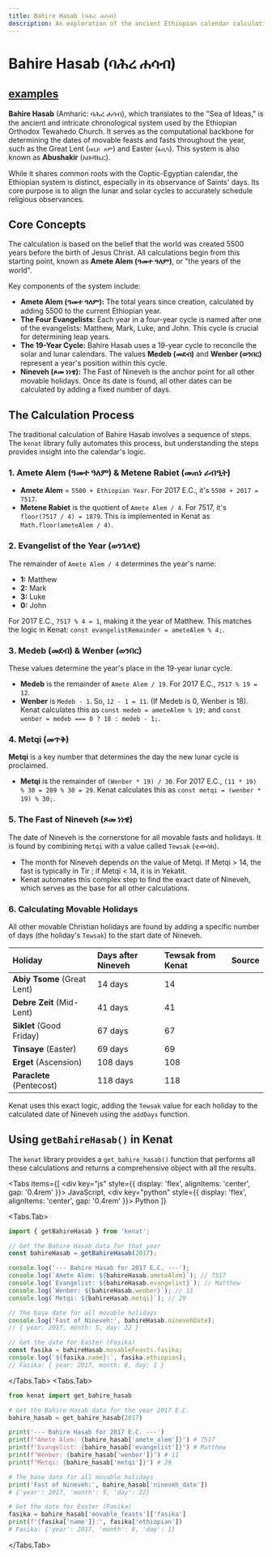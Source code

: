 ```yaml
---
title: Bahire Hasab (ባሕረ ሐሳብ)
description: An exploration of the ancient Ethiopian calendar calculation system, Bahire Hasab, and how Kenat automates it.
---
```



# Bahire Hasab (ባሕረ ሐሳብ)

[examples](/doc/examples/holidayExample)
---

**Bahire Hasab** (Amharic: ባሕረ ሐሳብ), which translates to the "Sea of Ideas," is the ancient and intricate chronological system used by the Ethiopian Orthodox Tewahedo Church. It serves as the computational backbone for determining the dates of movable feasts and fasts throughout the year, such as the Great Lent (`ዐቢይ ጾም`) and Easter (`ፋሲካ`). This system is also known as **Abushakir** (አቡሻኪር).

While it shares common roots with the Coptic-Egyptian calendar, the Ethiopian system is distinct, especially in its observance of Saints' days. Its core purpose is to align the lunar and solar cycles to accurately schedule religious observances.

## Core Concepts

The calculation is based on the belief that the world was created 5500 years before the birth of Jesus Christ. All calculations begin from this starting point, known as **Amete Alem (ዓመተ ዓለም)**, or "the years of the world".

Key components of the system include:

* **Amete Alem (ዓመተ ዓለም):** The total years since creation, calculated by adding 5500 to the current Ethiopian year.
* **The Four Evangelists:** Each year in a four-year cycle is named after one of the evangelists: Matthew, Mark, Luke, and John. This cycle is crucial for determining leap years.
* **The 19-Year Cycle:** Bahire Hasab uses a 19-year cycle to reconcile the solar and lunar calendars. The values **Medeb (መደብ)** and **Wenber (ወንበር)** represent a year's position within this cycle.
* **Nineveh (ጾመ ነነዌ):** The Fast of Nineveh is the anchor point for all other movable holidays. Once its date is found, all other dates can be calculated by adding a fixed number of days.

## The Calculation Process

The traditional calculation of Bahire Hasab involves a sequence of steps. The `kenat` library fully automates this process, but understanding the steps provides insight into the calendar's logic.

### 1. Amete Alem (ዓመተ ዓለም) & Metene Rabiet (መጠነ ራብዒት)

* **Amete Alem** = `5500 + Ethiopian Year`. For 2017 E.C., it's `5500 + 2017 = 7517`.
* **Metene Rabiet** is the quotient of `Amete Alem / 4`. For 7517, it's `floor(7517 / 4) = 1879`. This is implemented in Kenat as `Math.floor(ameteAlem / 4)`.

### 2. Evangelist of the Year (ወንጌላዊ)

The remainder of `Amete Alem / 4` determines the year's name:
* **1:** Matthew
* **2:** Mark
* **3:** Luke
* **0:** John

For 2017 E.C., `7517 % 4 = 1`, making it the year of Matthew. This matches the logic in Kenat: `const evangelistRemainder = ameteAlem % 4;`.

### 3. Medeb (መደብ) & Wenber (ወንበር)

These values determine the year's place in the 19-year lunar cycle.
* **Medeb** is the remainder of `Amete Alem / 19`. For 2017 E.C., `7517 % 19 = 12`.
* **Wenber** is `Medeb - 1`. So, `12 - 1 = 11`. (If Medeb is 0, Wenber is 18).
Kenat calculates this as `const medeb = ameteAlem % 19;`  and `const wenber = medeb === 0 ? 18 : medeb - 1;`.

### 4. Metqi (መጥቅ)

**Metqi** is a key number that determines the day the new lunar cycle is proclaimed.
* **Metqi** is the remainder of `(Wenber * 19) / 30`. For 2017 E.C., `(11 * 19) % 30 = 209 % 30 = 29`.
Kenat calculates this as `const metqi = (wenber * 19) % 30;`.

### 5. The Fast of Nineveh (ጾመ ነነዌ)

The date of Nineveh is the cornerstone for all movable fasts and holidays. It is found by combining `Metqi` with a value called `Tewsak` (ቴውሳክ).
* The month for Nineveh depends on the value of Metqi. If Metqi > 14, the fast is typically in Tir ; if Metqi < 14, it is in Yekatit.
* Kenat automates this complex step to find the exact date of Nineveh, which serves as the base for all other calculations.

### 6. Calculating Movable Holidays

All other movable Christian holidays are found by adding a specific number of days (the holiday's `Tewsak`) to the start date of Nineveh.

| Holiday | Days after Nineveh | Tewsak from Kenat | Source |
| :--- | :--- | :--- | :--- |
| **Abiy Tsome** (Great Lent) | 14 days | 14 |  |
| **Debre Zeit** (Mid-Lent) | 41 days | 41 |  |
| **Siklet** (Good Friday) | 67 days | 67 |  |
| **Tinsaye** (Easter) | 69 days | 69 |  |
| **Erget** (Ascension) | 108 days | 108 |  |
| **Paraclete** (Pentecost) | 118 days | 118 |  |

Kenat uses this exact logic, adding the `Tewsak` value for each holiday to the calculated date of Nineveh using the `addDays` function.

## Using `getBahireHasab()` in Kenat

The `kenat` library provides a `get_bahire_hasab()` function that performs all these calculations and returns a comprehensive object with all the results.

<Tabs
  items={[
    <div key="js" style={{ display: 'flex', alignItems: 'center', gap: '0.4rem' }}><SiJavascript size={16} /> JavaScript</div>,
    <div key="python" style={{ display: 'flex', alignItems: 'center', gap: '0.4rem' }}><SiPython size={16} /> Python</div>
  ]}
>
<Tabs.Tab>

```js
import { getBahireHasab } from 'kenat';

// Get the Bahire Hasab data for that year
const bahireHasab = getBahireHasab(2017);

console.log('--- Bahire Hasab for 2017 E.C. ---');
console.log(`Amete Alem: ${bahireHasab.ameteAlem}`); // 7517
console.log(`Evangelist: ${bahireHasab.evangelist}`); // Matthew
console.log(`Wenber: ${bahireHasab.wenber}`); // 11
console.log(`Metqi: ${bahireHasab.metqi}`); // 29

// The base date for all movable holidays
console.log('Fast of Nineveh:', bahireHasab.ninevehDate);
// { year: 2017, month: 5, day: 22 }

// Get the date for Easter (Fasika)
const fasika = bahireHasab.movableFeasts.fasika;
console.log(`${fasika.name}:`, fasika.ethiopian);
// Fasika: { year: 2017, month: 8, day: 1 }
```

</Tabs.Tab>
<Tabs.Tab>

```python
from kenat import get_bahire_hasab

# Get the Bahire Hasab data for the year 2017 E.C.
bahire_hasab = get_bahire_hasab(2017)

print('--- Bahire Hasab for 2017 E.C. ---')
print(f"Amete Alem: {bahire_hasab['amete_alem']}") # 7517
print(f"Evangelist: {bahire_hasab['evangelist']}") # Matthew
print(f"Wenber: {bahire_hasab['wenber']}") # 11
print(f"Metqi: {bahire_hasab['metqi']}") # 29

# The base date for all movable holidays
print('Fast of Nineveh:', bahire_hasab['nineveh_date'])
# {'year': 2017, 'month': 5, 'day': 22}

# Get the date for Easter (Fasika)
fasika = bahire_hasab['movable_feasts']['fasika']
print(f"{fasika['name']}:", fasika['ethiopian'])
# Fasika: {'year': 2017, 'month': 8, 'day': 1}
```

</Tabs.Tab>
</Tabs>